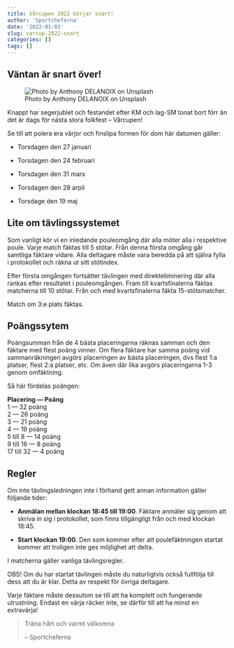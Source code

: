 ```yaml
---
title: Vårcupen 2022 börjar snart!
author: 'Sportcheferna'
date: '2022-01-03'
slug: varcup-2022-snart
categories: []
tags: []
---
```


## Väntan är snart över!

![Photo by Anthony DELANOIX on Unsplash](featured.jpg)

Knappt har segerjublet och festandet efter KM och lag-SM tonat bort förr än det är dags för nästa stora folkfest -- Vårcupen!

Se till att polera era värjor och finslipa formen för dom här datumen gäller:

-   Torsdagen den 27 januari

-   Torsdagen den 24 februari

-   Torsdagen den 31 mars

-   Torsdagen den 28 arpil

-   Torsdage den 19 maj

## Lite om tävlingssystemet

Som vanligt kör vi en inledande pouleomgång där alla möter alla i respektive poule. Varje match fäktas till 5 stötar. Från denna första omgång går samtliga fäktare vidare. Alla deltagare måste vara beredda på att själva fylla i protokollet och räkna ut sitt stötindex.

Efter första omgången fortsätter tävlingen med direkteliminering där alla rankas efter resultatet i pouleomgången. Fram till kvartsfinalerna fäktas matcherna till 10 stötar. Från och med kvartsfinalerna fäkta 15-stötsmatcher.

Match om 3:e plats fäktas.

## Poängssytem

Poängsumman från de 4 bästa placeringarna räknas samman och den fäktare med flest poäng vinner. Om flera fäktare har samma poäng vid sammanräkningen avgörs placeringen av bästa placeringen, dvs flest 1:a platser, flest 2:a platser, etc. Om även där lika avgörs placeringarna 1-3 genom omfäktning.

Så här fördelas poängen:

**Placering --- Poäng**\
1 --- 32 poäng\
2 --- 26 poäng\
3 --- 21 poäng\
4 --- 19 poäng\
5 till 8 --- 14 poäng\
9 till 16 --- 8 poäng\
17 till 32 --- 4 poäng

## Regler

Om inte tävlingsledningen inte i förhand gett annan information gäller följande tider:

-   **Anmälan mellan klockan 18:45 till 19:00**. Fäktare anmäler sig genom att skriva in sig i protokollet, som finns tillgängligt från och med klockan 18:45.

-   **Start klockan 19:00**. Den som kommer efter att poulefäktningen startat kommer att troligen inte ges möjlighet att delta.

I matcherna gäller vanliga tävlingsregler.

OBS! Om du har startat tävlingen måste du naturligtvis också fullfölja till dess att du är klar. Detta av respekt för övriga deltagare.

Varje fäktare måste dessutom se till att ha komplett och fungerande utrustning. Endast en värja räcker inte, se därför till att ha minst en extravärja!

> Träna hårt och varmt välkomna
>
> -- Sportcheferna
